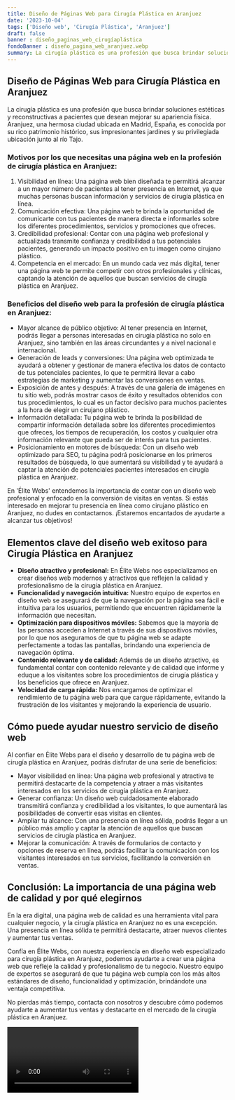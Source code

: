 ```yaml
---
title: Diseño de Páginas Web para Cirugía Plástica en Aranjuez
date: '2023-10-04'
tags: ['Diseño web', 'Cirugía Plástica', 'Aranjuez']
draft: false
banner : diseño_paginas_web_cirugíaplástica
fondoBanner : diseño_pagina_web_aranjuez.webp
summary: La cirugía plástica es una profesión que busca brindar soluciones estéticas y reconstructivas a pacientes que desean mejorar su apariencia física. Aranjuez, una hermosa ciudad ubicada en Madrid, España, es conocida por su rico patrimonio histórico, sus impresionantes jardines y su privilegiada ubicación junto al río Tajo.
---
```


## Diseño de Páginas Web para Cirugía Plástica en Aranjuez

La cirugía plástica es una profesión que busca brindar soluciones estéticas y reconstructivas a pacientes que desean mejorar su apariencia física. Aranjuez, una hermosa ciudad ubicada en Madrid, España, es conocida por su rico patrimonio histórico, sus impresionantes jardines y su privilegiada ubicación junto al río Tajo.

### Motivos por los que necesitas una página web en la profesión de cirugía plástica en Aranjuez:

1. Visibilidad en línea: Una página web bien diseñada te permitirá alcanzar a un mayor número de pacientes al tener presencia en Internet, ya que muchas personas buscan información y servicios de cirugía plástica en línea.
2. Comunicación efectiva: Una página web te brinda la oportunidad de comunicarte con tus pacientes de manera directa e informarles sobre los diferentes procedimientos, servicios y promociones que ofreces.
3. Credibilidad profesional: Contar con una página web profesional y actualizada transmite confianza y credibilidad a tus potenciales pacientes, generando un impacto positivo en tu imagen como cirujano plástico.
4. Competencia en el mercado: En un mundo cada vez más digital, tener una página web te permite competir con otros profesionales y clínicas, captando la atención de aquellos que buscan servicios de cirugía plástica en Aranjuez.

### Beneficios del diseño web para la profesión de cirugía plástica en Aranjuez:

- Mayor alcance de público objetivo: Al tener presencia en Internet, podrás llegar a personas interesadas en cirugía plástica no solo en Aranjuez, sino también en las áreas circundantes y a nivel nacional e internacional.
- Generación de leads y conversiones: Una página web optimizada te ayudará a obtener y gestionar de manera efectiva los datos de contacto de tus potenciales pacientes, lo que te permitirá llevar a cabo estrategias de marketing y aumentar las conversiones en ventas.
- Exposición de antes y después: A través de una galería de imágenes en tu sitio web, podrás mostrar casos de éxito y resultados obtenidos con tus procedimientos, lo cual es un factor decisivo para muchos pacientes a la hora de elegir un cirujano plástico.
- Información detallada: Tu página web te brinda la posibilidad de compartir información detallada sobre los diferentes procedimientos que ofreces, los tiempos de recuperación, los costos y cualquier otra información relevante que pueda ser de interés para tus pacientes.
- Posicionamiento en motores de búsqueda: Con un diseño web optimizado para SEO, tu página podrá posicionarse en los primeros resultados de búsqueda, lo que aumentará su visibilidad y te ayudará a captar la atención de potenciales pacientes interesados en cirugía plástica en Aranjuez.

En 'Élite Webs' entendemos la importancia de contar con un diseño web profesional y enfocado en la conversión de visitas en ventas. Si estás interesado en mejorar tu presencia en línea como cirujano plástico en Aranjuez, no dudes en contactarnos. ¡Estaremos encantados de ayudarte a alcanzar tus objetivos!

<GifSeo />

<Cta />

## Elementos clave del diseño web exitoso para Cirugía Plástica en Aranjuez

- **Diseño atractivo y profesional:** En Élite Webs nos especializamos en crear diseños web modernos y atractivos que reflejen la calidad y profesionalismo de la cirugía plástica en Aranjuez.
- **Funcionalidad y navegación intuitiva:** Nuestro equipo de expertos en diseño web se asegurará de que la navegación por la página sea fácil e intuitiva para los usuarios, permitiendo que encuentren rápidamente la información que necesitan.
- **Optimización para dispositivos móviles:** Sabemos que la mayoría de las personas acceden a Internet a través de sus dispositivos móviles, por lo que nos aseguramos de que tu página web se adapte perfectamente a todas las pantallas, brindando una experiencia de navegación óptima.
- **Contenido relevante y de calidad:** Además de un diseño atractivo, es fundamental contar con contenido relevante y de calidad que informe y eduque a los visitantes sobre los procedimientos de cirugía plástica y los beneficios que ofrece en Aranjuez.
- **Velocidad de carga rápida:** Nos encargamos de optimizar el rendimiento de tu página web para que cargue rápidamente, evitando la frustración de los visitantes y mejorando la experiencia de usuario.

## Cómo puede ayudar nuestro servicio de diseño web

Al confiar en Élite Webs para el diseño y desarrollo de tu página web de cirugía plástica en Aranjuez, podrás disfrutar de una serie de beneficios:

- Mayor visibilidad en línea: Una página web profesional y atractiva te permitirá destacarte de la competencia y atraer a más visitantes interesados en los servicios de cirugía plástica en Aranjuez.
- Generar confianza: Un diseño web cuidadosamente elaborado transmitirá confianza y credibilidad a los visitantes, lo que aumentará las posibilidades de convertir esas visitas en clientes.
- Ampliar tu alcance: Con una presencia en línea sólida, podrás llegar a un público más amplio y captar la atención de aquellos que buscan servicios de cirugía plástica en Aranjuez.
- Mejorar la comunicación: A través de formularios de contacto y opciones de reserva en línea, podrás facilitar la comunicación con los visitantes interesados en tus servicios, facilitando la conversión en ventas.

## Conclusión: La importancia de una página web de calidad y por qué elegirnos

En la era digital, una página web de calidad es una herramienta vital para cualquier negocio, y la cirugía plástica en Aranjuez no es una excepción. Una presencia en línea sólida te permitirá destacarte, atraer nuevos clientes y aumentar tus ventas.

Confía en Élite Webs, con nuestra experiencia en diseño web especializado para cirugía plástica en Aranjuez, podemos ayudarte a crear una página web que refleje la calidad y profesionalismo de tu negocio. Nuestro equipo de expertos se asegurará de que tu página web cumpla con los más altos estándares de diseño, funcionalidad y optimización, brindándote una ventaja competitiva.

No pierdas más tiempo, contacta con nosotros y descubre cómo podemos ayudarte a aumentar tus ventas y destacarte en el mercado de la cirugía plástica en Aranjuez.

<Video />

<CtaBot job='Cirugía Plástica' city='Aranjuez'/>

<Gmaps query='Aranjuez+españa+maps' />